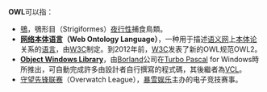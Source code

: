 '''OWL'''可以指：
*[[鴞|鴞]]，鴞形目（Strigiformes）[[夜行性|夜行性]]捕食鳥類。
* ''' [[网络本体语言|网络本体语言]]（Web Ontology Language）'''，一种用于描述[[语义网|语义网]]上[[本体论|本体论]]关系的[[语言|语言]]，由[[W3C|W3C]]制定。到2012年前，[[W3C|W3C]]发表了新的OWL规范OWL2。
* '''[[Object_Windows_Library|Object Windows Library]]'''，由[[Borland|Borland]]公司在[[Turbo_Pascal|Turbo Pascal]] for Windows時所推出，可自動完成許多由設計者自行撰寫的程式碼，其後繼者為[[VCL|VCL]]。
* [[守望先锋联赛|守望先锋联赛]]（Overwatch League），[[暴雪娱乐|暴雪娱乐]]主办的电子竞技赛事。

{{disambig|Cat=三字拉丁字母缩写消歧义}}
